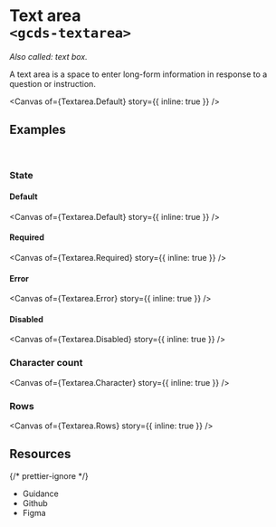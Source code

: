 
<Meta of={Textarea} name="Overview" />

# Text area<br/>`<gcds-textarea>`

_Also called: text box._

A text area is a space to enter long-form information in response to a question or instruction.

<Canvas of={Textarea.Default} story={{ inline: true }} />

## Examples

<br />

### State

#### Default

<Canvas of={Textarea.Default} story={{ inline: true }} />

#### Required

<Canvas of={Textarea.Required} story={{ inline: true }} />

#### Error

<Canvas of={Textarea.Error} story={{ inline: true }} />

#### Disabled

<Canvas of={Textarea.Disabled} story={{ inline: true }} />

### Character count

<Canvas of={Textarea.Character} story={{ inline: true }} />

### Rows

<Canvas of={Textarea.Rows} story={{ inline: true }} />

## Resources

{/* prettier-ignore */}
<ul className="resources-list">
  <li>
    <gcds-link size="regular" href="https://design-system.alpha.canada.ca/en/components/textarea/" target="_blank">Guidance</gcds-link>
  </li>
  <li>
    <gcds-link size="regular" href="https://github.com/cds-snc/gcds-components/tree/main/packages/web/src/components/gcds-textarea" target="_blank">Github</gcds-link>
  </li>
  <li>
    <gcds-link size="regular" href="https://www.figma.com/file/mh2maMG2NBtk41k1O1UGHV/Canadian-Digital-Service%E2%80%A8---GC-Design-System?type=design&node-id=3-599&mode=design&t=QAnscflvCekHDxMd-0" target="_blank">Figma</gcds-link>
  </li>
</ul>

